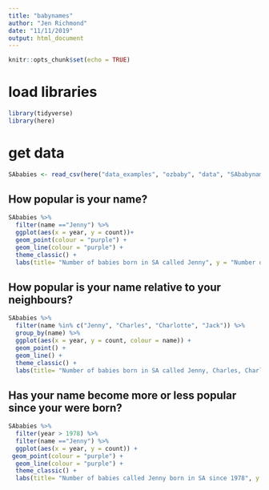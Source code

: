 ```yaml
---
title: "babynames"
author: "Jen Richmond"
date: "11/11/2019"
output: html_document
---
```


```r
knitr::opts_chunk$set(echo = TRUE)
```

# load libraries
```r
library(tidyverse)
library(here)
```

# get data


```r


SAbabies <- read_csv(here("data_examples", "ozbaby", "data", "SAbabynames.csv"))

```

## How popular is your name?

```r
SAbabies %>%
  filter(name =="Jenny") %>%
  ggplot(aes(x = year, y = count))+
  geom_point(colour = "purple") +
  geom_line(colour = "purple") +
  theme_classic() +
  labs(title= "Number of babies born in SA called Jenny", y = "Number of babies", x = "Year")

```

## How popular is your name relative to your neighbours?

```r

SAbabies %>%
  filter(name %in% c("Jenny", "Charles", "Charlotte", "Jack")) %>%
  group_by(name) %>%
  ggplot(aes(x = year, y = count, colour = name)) +
  geom_point() +
  geom_line() +
  theme_classic() +
  labs(title= "Number of babies born in SA called Jenny, Charles, Charlotte", y = "Number of babies", x = "Year")

```

## Has your name become more or less popular since your were born?

```r

SAbabies %>%
  filter(year > 1978) %>%
  filter(name =="Jenny") %>%
  ggplot(aes(x = year, y = count)) +
 geom_point(colour = "purple") +
  geom_line(colour = "purple") +
  theme_classic() +
  labs(title= "Number of babies called Jenny born in SA since 1978", y = "Number of babies", x = "Year") 


```

